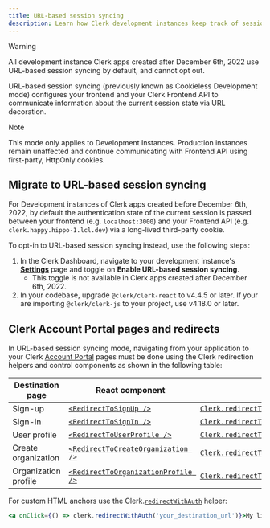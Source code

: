 ```yaml
---
title: URL-based session syncing
description: Learn how Clerk development instances keep track of session state.
---
```


> [!WARNING]
> All development instance Clerk apps created after December 6th, 2022 use URL-based session syncing by default, and cannot opt out.

URL-based session syncing (previously known as Cookieless Development mode) configures your frontend and your Clerk Frontend API to communicate information about the current session state via URL decoration.

> [!NOTE]
> This mode only applies to Development Instances. Production instances remain unaffected and continue communicating with Frontend API using first-party, HttpOnly cookies.

## Migrate to URL-based session syncing

For Development instances of Clerk apps created before December 6th, 2022, by default the authentication state of the current session is passed between your frontend (e.g. `localhost:3000`) and your Frontend API (e.g. `clerk.happy.hippo-1.lcl.dev`) via a long-lived third-party cookie.

To opt-in to URL-based session syncing instead, use the following steps:

1. In the Clerk Dashboard, navigate to your development instance's [**Settings**](https://dashboard.clerk.com/last-active?path=settings) page and toggle on **Enable URL-based session syncing**.
   - This toggle is not available in Clerk apps created after December 6th, 2022.
1. In your codebase, upgrade `@clerk/clerk-react` to v4.4.5 or later. If your are importing `@clerk/clerk-js` to your project, use v4.18.0 or later.

## Clerk Account Portal pages and redirects

In URL-based session syncing mode, navigating from your application to your Clerk [Account Portal](/docs/customization/account-portal/overview) pages must be done using the Clerk redirection helpers and control components as shown in the following table:

| Destination page | React component | Helper |
| - | - | - |
| Sign-up | [`<RedirectToSignUp />`](/docs/components/control/redirect-to-signup) | [`Clerk.redirectToSignUp()`](/docs/references/javascript/clerk#redirect-to-sign-up) |
| Sign-in | [`<RedirectToSignIn />`](/docs/components/control/redirect-to-signin) | [`Clerk.redirectToSignIn()`](/docs/references/javascript/clerk#redirect-to-sign-in) |
| User profile | [`<RedirectToUserProfile />`](/docs/components/control/redirect-to-userprofile) | [`Clerk.redirectToUserProfile()`](/docs/references/javascript/clerk#redirect-to-user-profile) |
| Create organization | [`<RedirectToCreateOrganization />`](/docs/components/control/redirect-to-createorganization) | [`Clerk.redirectToCreateOrganization()`](/docs/references/javascript/clerk#redirect-to-create-organization) |
| Organization profile | [`<RedirectToOrganizationProfile />`](/docs/components/control/redirect-to-organizationprofile) | [`Clerk.redirectToOrganizationProfile()`](/docs/references/javascript/clerk#redirect-to-organization-profile) |

For custom HTML anchors use the Clerk.[`redirectWithAuth`](/docs/references/javascript/clerk#redirect-with-auth) helper:

```jsx
<a onClick={() => clerk.redirectWithAuth('your_destination_url')}>My link</a>
```
